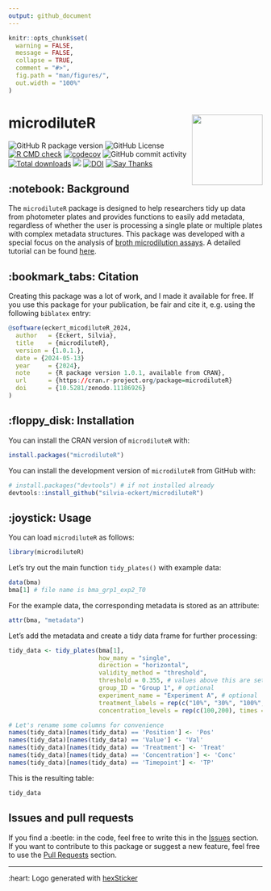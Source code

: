 ```yaml
---
output: github_document
---
```


<!-- README.md is generated from README.Rmd. Please edit that file -->

```r
knitr::opts_chunk$set(
  warning = FALSE,
  message = FALSE,
  collapse = TRUE,
  comment = "#>",
  fig.path = "man/figures/",
  out.width = "100%"
)
```

# microdiluteR <img src="man/figures/logo.png" align="right" alt="" width="140" />
![GitHub R package version](https://img.shields.io/github/r-package/v/silvia-eckert/microdiluteR)
![GitHub License](https://img.shields.io/github/license/silvia-eckert/microdiluteR)
[![R CMD check](https://github.com/silvia-eckert/microdiluteR/actions/workflows/rcmdcheck.yml/badge.svg)](https://github.com/silvia-eckert/microdiluteR/actions/workflows/rcmdcheck.yml)
[![codecov](https://codecov.io/gh/silvia-eckert/microdiluteR/graph/badge.svg)](https://app.codecov.io/gh/silvia-eckert/microdiluteR/)
![GitHub commit activity](https://img.shields.io/github/commit-activity/m/silvia-eckert/microdiluteR)
[![Total downloads](https://cranlogs.r-pkg.org/badges/grand-total/microdiluteR?color=blue)](https://CRAN.R-project.org/package=microdiluteR)
![](https://img.shields.io/badge/repo%20status-active-green.svg)
[![DOI](https://zenodo.org/badge/796425451.svg)](https://zenodo.org/doi/10.5281/zenodo.11186925)
[![Say Thanks](https://img.shields.io/badge/Thanks-message?label=Say&labelColor=%234b4b4b&color=%23ebfc03&link=https%3A%2F%2Fsaythanks.io%2Fto%2Fsilvia-eckert)](https://saythanks.io/to/silvia-eckert)


## :notebook: Background

The `microdiluteR` package is designed to help researchers tidy up data from photometer plates and provides functions to easily add metadata, regardless of whether the user is processing a single plate or multiple plates with complex metadata structures. This package was developed with a special focus on the analysis of [broth microdilution assays](https://www.sciencedirect.com/topics/biochemistry-genetics-and-molecular-biology/broth-dilution). A detailed tutorial can be found [here](https://silvia-eckert.github.io/microdiluteR/).

## :bookmark_tabs: Citation
Creating this package was a lot of work, and I made it available for free. If you use this package for your publication, be fair and cite it, e.g. using the following `biblatex`  entry:

```r
@software(eckert_micodiluteR_2024,
  author   = {Eckert, Silvia},
  title    = {microdiluteR},
  version = {1.0.1.},
  date = {2024-05-13}
  year     = {2024},
  note     = {R package version 1.0.1, available from CRAN},
  url      = {https://cran.r-project.org/package=microdiluteR}
  doi      = {10.5281/zenodo.11186926}
)
```

## :floppy_disk: Installation

You can install the CRAN version of `microdiluteR` with:

```r
install.packages("microdiluteR")
```
You can install the development version of `microdiluteR` from GitHub with:

```r
# install.packages("devtools") # if not installed already
devtools::install_github("silvia-eckert/microdiluteR")
```

## :joystick: Usage

You can load `microdiluteR` as follows:

```r
library(microdiluteR)
```

Let's try out the main function `tidy_plates()` with example data:
```r
data(bma)
bma[1] # file name is bma_grp1_exp2_T0
```

For the example data, the corresponding metadata is stored as an attribute:
```r
attr(bma, "metadata")
```

Let's add the metadata and create a tidy data frame for further processing:
```r
tidy_data <- tidy_plates(bma[1],
                         how_many = "single",
                         direction = "horizontal",
                         validity_method = "threshold",
                         threshold = 0.355, # values above this are set as invalid
                         group_ID = "Group 1", # optional
                         experiment_name = "Experiment A", # optional
                         treatment_labels = rep(c("10%", "30%", "100%", "Control"), each = 2),
                         concentration_levels = rep(c(100,200), times = 4))

# Let's rename some columns for convenience
names(tidy_data)[names(tidy_data) == 'Position'] <- 'Pos'
names(tidy_data)[names(tidy_data) == 'Value'] <- 'Val'
names(tidy_data)[names(tidy_data) == 'Treatment'] <- 'Treat'
names(tidy_data)[names(tidy_data) == 'Concentration'] <- 'Conc'
names(tidy_data)[names(tidy_data) == 'Timepoint'] <- 'TP'
```

This is the resulting table:
```r
tidy_data
```

## Issues and pull requests
If you find a :beetle: in the code, feel free to write this in the
[Issues](https://github.com/silvia-eckert/microdiluteR/issues) section. If you want to contribute to this
package or suggest a new feature, feel free to use the
[Pull Requests](https://github.com/silvia-eckert/microdiluteR/issues) section.

---

:heart: Logo generated with [hexSticker](https://github.com/GuangchuangYu/hexSticker)
